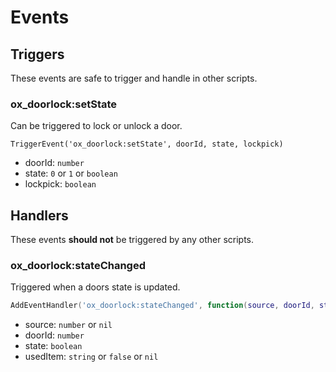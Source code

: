 # Events

## Triggers

These events are safe to trigger and handle in other scripts.

### ox_doorlock:setState

Can be triggered to lock or unlock a door.

```
TriggerEvent('ox_doorlock:setState', doorId, state, lockpick)
```

- doorId: `number`
- state: `0` or `1` or `boolean`
- lockpick: `boolean`

## Handlers

These events **should not** be triggered by any other scripts.

### ox_doorlock:stateChanged

Triggered when a doors state is updated.

```lua
AddEventHandler('ox_doorlock:stateChanged', function(source, doorId, state, usedItem) end)
```

- source: `number` or `nil`
- doorId: `number`
- state: `boolean`
- usedItem: `string` or `false` or `nil`
